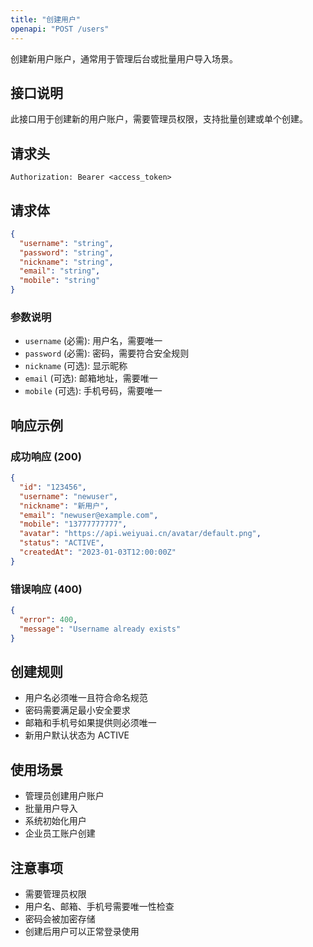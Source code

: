 ```yaml
---
title: "创建用户"
openapi: "POST /users"
---
```


创建新用户账户，通常用于管理后台或批量用户导入场景。

## 接口说明

此接口用于创建新的用户账户，需要管理员权限，支持批量创建或单个创建。

## 请求头

```
Authorization: Bearer <access_token>
```

## 请求体

```json
{
  "username": "string",
  "password": "string",
  "nickname": "string",
  "email": "string",
  "mobile": "string"
}
```

### 参数说明

- `username` (必需): 用户名，需要唯一
- `password` (必需): 密码，需要符合安全规则
- `nickname` (可选): 显示昵称
- `email` (可选): 邮箱地址，需要唯一
- `mobile` (可选): 手机号码，需要唯一

## 响应示例

### 成功响应 (200)

```json
{
  "id": "123456",
  "username": "newuser",
  "nickname": "新用户",
  "email": "newuser@example.com",
  "mobile": "13777777777",
  "avatar": "https://api.weiyuai.cn/avatar/default.png",
  "status": "ACTIVE",
  "createdAt": "2023-01-03T12:00:00Z"
}
```

### 错误响应 (400)

```json
{
  "error": 400,
  "message": "Username already exists"
}
```

## 创建规则

- 用户名必须唯一且符合命名规范
- 密码需要满足最小安全要求
- 邮箱和手机号如果提供则必须唯一
- 新用户默认状态为 ACTIVE

## 使用场景

- 管理员创建用户账户
- 批量用户导入
- 系统初始化用户
- 企业员工账户创建

## 注意事项

- 需要管理员权限
- 用户名、邮箱、手机号需要唯一性检查
- 密码会被加密存储
- 创建后用户可以正常登录使用
